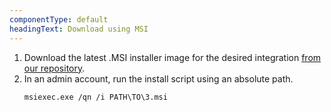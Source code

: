 ```yaml
---
componentType: default
headingText: Download using MSI
---
```


1. Download the latest .MSI installer image for the desired integration [from our repository](https://download.newrelic.com/infrastructure_agent/windows/integrations/).
2. In an admin account, run the install script using an absolute path.
    ```
    msiexec.exe /qn /i PATH\TO\3.msi
    ```